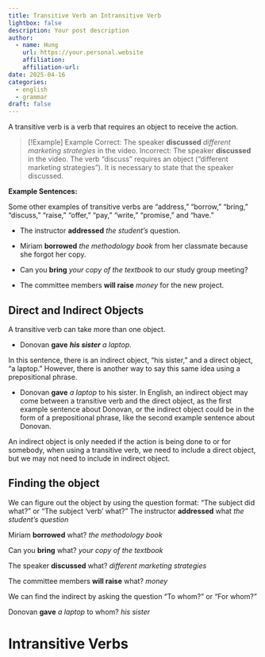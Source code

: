 ```yaml
---
title: Transitive Verb an Intransitive Verb
lightbox: false
description: Your post description
author:
  - name: Hung
    url: https://your.personal.website
    affiliation: 
    affiliation-url: 
date: 2025-04-16
categories:
  - english
  - grammar
draft: false
---
```

A transitive verb is a verb that requires an object to receive the action.


> [!Example] Example
> Correct: The speaker __discussed__ _different marketing strategies_ in the video.
> Incorrect: The speaker __discussed__ in the video.
> The verb "discuss" requires an object ("different marketing strategies"). It is necessary to state that the speaker discussed.

__Example Sentences:__

Some other examples of transitive verbs are "address," "borrow," "bring," "discuss," "raise," "offer," "pay," "write," "promise," and "have."

- The instructor __addressed__ _the student's_ question.

- Miriam __borrowed__ _the methodology book_ from her classmate because she forgot her copy.

- Can you __bring__ _your copy of the textbook_ to our study group meeting?

- The committee members __will raise__ _money_ for the new project.

## Direct and Indirect Objects

A transitive verb can take more than one object.

- Donovan __gave__ ___his sister___ _a laptop_.

In this sentence, there is an indirect object, "his sister," and a direct object, "a laptop." However, there is another way to say this same idea using a prepositional phrase.

- Donovan __gave__ _a laptop_ to his sister.
In English, an indirect object may come between a transitive verb and the direct object, as the first example sentence about Donovan, or the indirect object could be in the form of a prepositional phrase, like the second example sentence about Donovan.

An indirect object is only needed if the action is being done to or for somebody, when using a transitive verb, we need to include a direct object, but we may not need to include in indirect object.

## Finding the object

We can figure out the object by using the question format: "The subject did what?" or "The subject 'verb' what?"
	The instructor __addressed__ what
	_the student's question_

Miriam __borrowed__ what?
_the methodology book_

Can you __bring__ what?
_your copy of the textbook_

The speaker __discussed__ what?
_different marketing strategies_

The committee members __will raise__ what?
_money_

We can find the indirect by asking the question "To whom?" or "For whom?"

Donovan __gave__ _a laptop_ to whom?
_his sister_

# Intransitive Verbs




